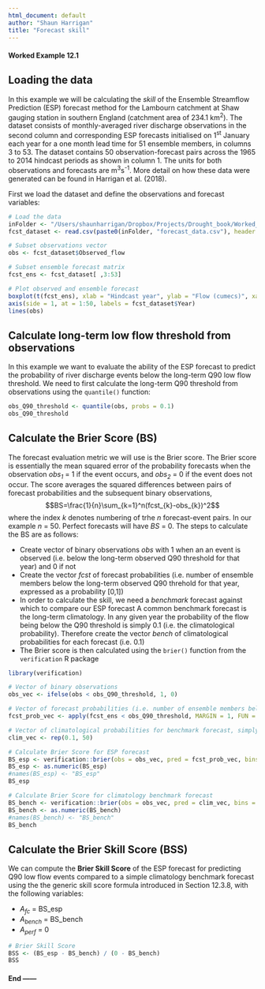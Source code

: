 ```yaml
---
html_document: default
author: "Shaun Harrigan"
title: "Forecast skill"
---
```


#### Worked Example 12.1

## Loading the data

In this example we will be calculating the *skill* of the Ensemble Streamflow Prediction (ESP) forecast method
for the Lambourn catchment at Shaw gauging station in southern England (catchment area of 234.1 km^2^). 
The dataset consists of monthly-averaged river discharge observations in the second column and corresponding ESP forecasts initialised on 1^st^ January each year for a one month lead time for 51 ensemble members, in columns 3 to 53. The dataset contains 50 observation-forecast pairs across the 1965 to 2014 hindcast periods as shown in column 1. The units for both observations and forecasts are m^3^s^-1^. More detail on how these data were generated can be found in Harrigan et al. (2018).

First we load the dataset and define the observations and forecast variables:

```r
# Load the data 
inFolder <- "/Users/shaunharrigan/Dropbox/Projects/Drought_book/Worked_example/Data/"
fcst_dataset <- read.csv(paste0(inFolder, "forecast_data.csv"), header = TRUE) 

# Subset observations vector 
obs <- fcst_dataset$Observed_flow

# Subset ensemble forecast matrix
fcst_ens <- fcst_dataset[ ,3:53]

# Plot observed and ensemble forecast
boxplot(t(fcst_ens), xlab = "Hindcast year", ylab = "Flow (cumecs)", xaxt = "n", range = 0)
axis(side = 1, at = 1:50, labels = fcst_dataset$Year)
lines(obs)
```

## Calculate long-term low flow threshold from observations 

In this example we want to evaluate the ability of the ESP forecast to predict the probability of river discharge events below the long-term Q90 low flow threshold. We need to first calculate the long-term Q90 threshold from observations using the `quantile()` function:

```r
obs_Q90_threshold <- quantile(obs, probs = 0.1)
obs_Q90_threshold
```


## Calculate the Brier Score (BS)

The forecast evaluation metric we will use is the Brier score. The Brier score is essentially the mean squared error of the probability forecasts when the observation *obs~1~* = 1 if the event occurs, and *obs~2~* = 0 if the event does not occur. The score averages the squared differences between pairs of forecast probabilities and the subsequent binary observations,
$$BS=\frac{1}{n}\sum_{k=1}^n(fcst_{k}-obs_{k})^2$$
where the index *k* denotes numbering of trhe *n* forecast-event pairs. In our example *n* = 50. Perfect forecasts will have *BS* = 0. The steps to calculate the BS are as follows:

* Create vector of binary observations *obs* with 1 when an an event is observed (i.e. below the long-term observed Q90 threshold for that year) and 0 if not
* Create the vector *fcst* of forecast probabilities (i.e. number of ensemble members below the long-term observed Q90 threhold for that year, expressed as a probability [0,1])
* In order to calculate the skill, we need a *benchmark* forecast against which to compare our ESP forecast A common benchmark forecast is the long-term climatology. In any given year the probability of the flow being below the Q90 threshold is simply 0.1 (i.e. the climatological probability). Therefore create the vector *bench* of climatological probabilities for each forecast (i.e. 0.1)
* The Brier score is then calculated using the `brier()` function from the `verification` R package

```r
library(verification)

# Vector of binary observations 
obs_vec <- ifelse(obs < obs_Q90_threshold, 1, 0)

# Vector of forecast probabilities (i.e. number of ensemble members below threshold / total number of ensemble members)
fcst_prob_vec <- apply(fcst_ens < obs_Q90_threshold, MARGIN = 1, FUN = sum) / length(fcst_ens)

# Vector of climatological probabilities for benchmark forecast, simply a vector 0.1 (i.e. below Q90 threshold 10% of the time by chance)
clim_vec <- rep(0.1, 50)

# Calculate Brier Score for ESP forecast
BS_esp <- verification::brier(obs = obs_vec, pred = fcst_prob_vec, bins = FALSE)["bs"]
BS_esp <- as.numeric(BS_esp)
#names(BS_esp) <- "BS_esp"
BS_esp

# Calculate Brier Score for climatology benchmark forecast
BS_bench <- verification::brier(obs = obs_vec, pred = clim_vec, bins = FALSE)["bs"]
BS_bench <- as.numeric(BS_bench)
#names(BS_bench) <- "BS_bench"
BS_bench
```


## Calculate the Brier Skill Score (BSS)

We can compute the **Brier Skill Score** of the ESP forecast for predicting Q90 low flow events compared to a simple climatology benchmark forecast using the the generic skill score formula introduced in Section 12.3.8, with the following variables:

* *A~fc~* = BS_esp
* *A~bench~* = BS_bench
* *A~perf~* = 0

```r
# Brier Skill Score 
BSS <- (BS_esp - BS_bench) / (0 - BS_bench)
BSS
```




#### End ------

